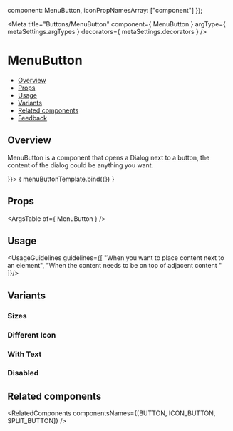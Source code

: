 

  component: MenuButton,
  iconPropNamesArray: ["component"]
});

<Meta
  title="Buttons/MenuButton"
  component={ MenuButton }
  argType={ metaSettings.argTypes }
  decorators={ metaSettings.decorators }
/>

<!--- Component template -->


<!--- Component documentation -->

# MenuButton
- [Overview](#overview)
- [Props](#props)
- [Usage](#usage)
- [Variants](#variants)
- [Related components](#related-components)
- [Feedback](#feedback)

## Overview
MenuButton is a component that opens a Dialog next to a button, the content of the dialog could be anything you want.

<Canvas>
  <Story name="Overview"
         args={ {
            children: <Menu id="menu" size={Menu.sizes.MEDIUM}>
                         <MenuTitle caption="Look up, you might see" captionPosition={MenuTitle.positions.TOP} />
                         <MenuItem icon={Sun} onClick={NOOP} iconType={MenuItem.iconType.SVG} title="The sun" />
                         <MenuItem icon={Moon} onClick={NOOP} iconType={MenuItem.iconType.SVG} title="The moon" />
                         <MenuItem icon={Favorite} onClick={NOOP} iconType={MenuItem.iconType.SVG} title="And the stars" />
                       </Menu>
                       }}>
    { menuButtonTemplate.bind({}) }
  </Story>
</Canvas>

## Props
<ArgsTable of={ MenuButton } />

## Usage
<UsageGuidelines guidelines={[
  "When you want to place content next to an element",
  "When the content needs to be on top of adjacent content "
]}/>

## Variants
### Sizes
<Canvas>
  <Story name="Sizes">
    <MenuButton size={MenuButton.sizes.XXS}>
        <Menu id="menu" size={Menu.sizes.MEDIUM}>
             <MenuTitle caption="Look up, you might see" captionPosition={MenuTitle.positions.TOP} />
             <MenuItem icon={Sun} onClick={NOOP} iconType={MenuItem.iconType.SVG} title="The sun" />
       </Menu>
    </MenuButton>
    <MenuButton size={MenuButton.sizes.XS}>
        <Menu id="menu" size={Menu.sizes.MEDIUM}>
             <MenuTitle caption="Look up, you might see" captionPosition={MenuTitle.positions.TOP} />
             <MenuItem icon={Sun} onClick={NOOP} iconType={MenuItem.iconType.SVG} title="The sun" />
       </Menu>
    </MenuButton>
    <MenuButton size={MenuButton.sizes.SMALL}>
        <Menu id="menu" size={Menu.sizes.MEDIUM}>
             <MenuTitle caption="Look up, you might see" captionPosition={MenuTitle.positions.TOP} />
             <MenuItem icon={Sun} onClick={NOOP} iconType={MenuItem.iconType.SVG} title="The sun" />
       </Menu>
    </MenuButton>
    <MenuButton size={MenuButton.sizes.MEDIUM}>
        <Menu id="menu" size={Menu.sizes.MEDIUM}>
             <MenuTitle caption="Look up, you might see" captionPosition={MenuTitle.positions.TOP} />
             <MenuItem icon={Sun} onClick={NOOP} iconType={MenuItem.iconType.SVG} title="The sun" />
       </Menu>
    </MenuButton>
    <MenuButton size={MenuButton.sizes.LARGE}>
        <Menu id="menu" size={Menu.sizes.MEDIUM}>
             <MenuTitle caption="Look up, you might see" captionPosition={MenuTitle.positions.TOP} />
             <MenuItem icon={Sun} onClick={NOOP} iconType={MenuItem.iconType.SVG} title="The sun" />
       </Menu>
    </MenuButton>
  </Story>
</Canvas>

### Different Icon

<Canvas>
  <Story name="Different Icon">
    <MenuButton component={MoveArrowDown} >
        <Menu id="menu" size={Menu.sizes.MEDIUM}>
             <MenuTitle caption="Look up, you might see" captionPosition={MenuTitle.positions.TOP} />
             <MenuItem icon={Sun} onClick={NOOP} iconType={MenuItem.iconType.SVG} title="The sun" />
       </Menu>
    </MenuButton>
  </Story>
</Canvas>

### With Text
<Canvas>
  <Story name="With Text">
  <div style={{ width: 200}}>
    <MenuButton text="Open" >
        <Menu id="menu" size={Menu.sizes.MEDIUM}>
             <MenuTitle caption="Look up, you might see" captionPosition={MenuTitle.positions.TOP} />
             <MenuItem icon={Sun} onClick={NOOP} iconType={MenuItem.iconType.SVG} title="The sun" />
       </Menu>
    </MenuButton>
    </div>
  </Story>
</Canvas>


### Disabled
<Canvas>
  <Story name="Disabled">
    <MenuButton disabled tooltipContent="This action is not available now" >
        <Menu id="menu" size={Menu.sizes.MEDIUM}>
             <MenuTitle caption="Look up, you might see" captionPosition={MenuTitle.positions.TOP} />
             <MenuItem icon={Sun} onClick={NOOP} iconType={MenuItem.iconType.SVG} title="The sun" />
       </Menu>
    </MenuButton>
  </Story>
</Canvas>

## Related components
<RelatedComponents componentsNames={[BUTTON, ICON_BUTTON, SPLIT_BUTTON]} />
